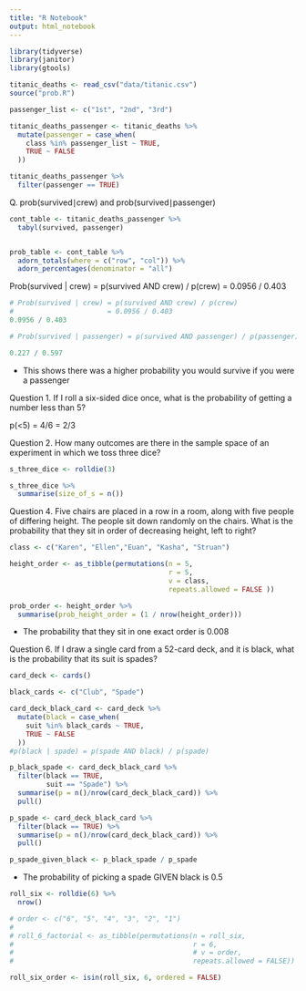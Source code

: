 ```yaml
---
title: "R Notebook"
output: html_notebook
---
```


```r
library(tidyverse)
library(janitor)
library(gtools)
```

```r
titanic_deaths <- read_csv("data/titanic.csv")
source("prob.R")
```

```r
passenger_list <- c("1st", "2nd", "3rd")

titanic_deaths_passenger <- titanic_deaths %>% 
  mutate(passenger = case_when(
    class %in% passenger_list ~ TRUE,
    TRUE ~ FALSE
  ))

titanic_deaths_passenger %>% 
  filter(passenger == TRUE)
```

Q. prob(survived∣crew) and prob(survived∣passenger) 

```r

cont_table <- titanic_deaths_passenger %>% 
  tabyl(survived, passenger)


prob_table <- cont_table %>% 
  adorn_totals(where = c("row", "col")) %>% 
  adorn_percentages(denominator = "all")

```
Prob(survived | crew) = p(survived AND crew) / p(crew)
                      = 0.0956 / 0.403
```r
# Prob(survived | crew) = p(survived AND crew) / p(crew)
#                       = 0.0956 / 0.403
0.0956 / 0.403
```
```r
# Prob(survived | passenger) = p(survived AND passenger) / p(passenger)

0.227 / 0.597

```
- This shows there was a higher probability you would survive if you were a passenger

Question 1.
If I roll a six-sided dice once, what is the probability of getting a number less than 5?

p(<5) = 4/6 = 2/3

Question 2.
How many outcomes are there in the sample space of an experiment in which we toss three dice?

```r
s_three_dice <- rolldie(3)

s_three_dice %>% 
  summarise(size_of_s = n())

```

Question 4.
Five chairs are placed in a row in a room, along with five people of differing height. The people sit down randomly on the chairs. What is the probability that they sit in order of decreasing height, left to right?

```r
class <- c("Karen", "Ellen","Euan", "Kasha", "Struan")

height_order <- as_tibble(permutations(n = 5, 
                                       r = 5, 
                                       v = class, 
                                       repeats.allowed = FALSE ))

prob_order <- height_order %>% 
  summarise(prob_height_order = (1 / nrow(height_order)))
```
- The probability that they sit in one exact order is 0.008


Question 6.
If I draw a single card from a 52-card deck, and it is black, what is the probability that its suit is spades?

```r
card_deck <- cards()

black_cards <- c("Club", "Spade")

card_deck_black_card <- card_deck %>% 
  mutate(black = case_when(
    suit %in% black_cards ~ TRUE,
    TRUE ~ FALSE
  ))
#p(black | spade) = p(spade AND black) / p(spade)

p_black_spade <- card_deck_black_card %>% 
  filter(black == TRUE,
         suit == "Spade") %>% 
  summarise(p = n()/nrow(card_deck_black_card)) %>% 
  pull()

p_spade <- card_deck_black_card %>% 
  filter(black == TRUE) %>% 
  summarise(p = n()/nrow(card_deck_black_card)) %>% 
  pull()

p_spade_given_black <- p_black_spade / p_spade
```
- The probability of picking a spade GIVEN black is 0.5
                      


```r

roll_six <- rolldie(6) %>% 
  nrow()

# order <- c("6", "5", "4", "3", "2", "1")
# 
# roll_6_factorial <- as_tibble(permutations(n = roll_six,
#                                            r = 6,
#                                            # v = order,
#                                            repeats.allowed = FALSE))


```

```r
roll_six_order <- isin(roll_six, 6, ordered = FALSE)
```

